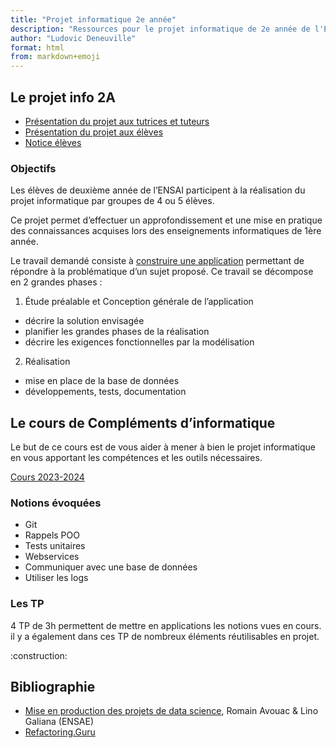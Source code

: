 ```yaml
---
title: "Projet informatique 2e année"
description: "Ressources pour le projet informatique de 2e année de l'ENSAI"
author: "Ludovic Deneuville"
format: html
from: markdown+emoji
---
```


## Le projet info 2A

- [Présentation du projet aux tutrices et tuteurs](doc/projet/presentation-tuteurs.qmd)
- [Présentation du projet aux élèves](doc/projet/presentation-eleves.qmd)
- [Notice élèves](doc/projet/notice-eleves.qmd)

### Objectifs

Les élèves de deuxième année de l'ENSAI participent à la réalisation du projet informatique par groupes de 4 ou 5 élèves. 

Ce projet permet d’effectuer un approfondissement et une mise en pratique des connaissances acquises lors des enseignements informatiques de 1ère année.

Le travail demandé consiste à [construire une application]{.underline} permettant de répondre à la problématique d'un sujet proposé. Ce travail se décompose en 2 grandes phases : 

1. Étude préalable et Conception générale de l'application
  - décrire la solution envisagée
  - planifier les grandes phases de la réalisation
  - décrire les exigences fonctionnelles par la modélisation
2. Réalisation
  - mise en place de la base de données
  - développements, tests, documentation


## Le cours de Compléments d'informatique

::: {.callout-note}
Le but de ce cours est de vous aider à mener à bien le projet informatique en vous apportant les compétences et les outils nécessaires.
:::

[Cours 2023-2024](https://ludo2ne.github.io/ENSAI-2A-complement-info/){target="_blank"}

### Notions évoquées

- Git
- Rappels POO
- Tests unitaires
- Webservices
- Communiquer avec une base de données
- Utiliser les logs

### Les TP

4 TP de 3h permettent de mettre en applications les notions vues en cours. il y a également dans ces TP de nombreux éléments réutilisables en projet.

:construction:

## Bibliographie

- [Mise en production des projets de data science](https://ensae-reproductibilite.github.io/website/){target="_blank"}, Romain Avouac & Lino Galiana (ENSAE)
- [Refactoring.Guru](https://refactoring.guru/fr){target="_blank"}